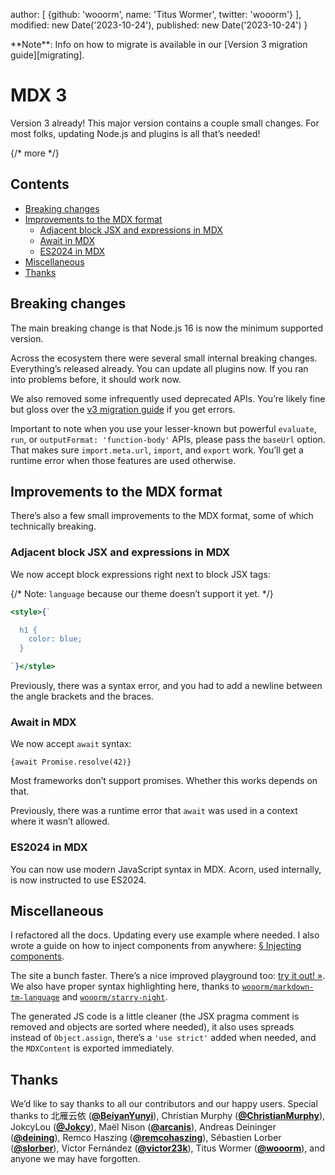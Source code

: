   author: [
    {github: 'wooorm', name: 'Titus Wormer', twitter: 'wooorm'}
  ],
  modified: new Date('2023-10-24'),
  published: new Date('2023-10-24')
}

<Note type="info">
  **Note**: Info on how to migrate is available in our
  [Version 3 migration guide][migrating].
</Note>

# MDX 3

Version 3 already!
This major version contains a couple small changes.
For most folks, updating Node.js and plugins is all that’s needed!

{/* more */}

## Contents

* [Breaking changes](#breaking-changes)
* [Improvements to the MDX format](#improvements-to-the-mdx-format)
  * [Adjacent block JSX and expressions in MDX](#adjacent-block-jsx-and-expressions-in-mdx)
  * [Await in MDX](#await-in-mdx)
  * [ES2024 in MDX](#es2024-in-mdx)
* [Miscellaneous](#miscellaneous)
* [Thanks](#thanks)

## Breaking changes

The main breaking change is that Node.js 16 is now the minimum supported
version.

Across the ecosystem there were several small internal breaking changes.
Everything’s released already.
You can update all plugins now.
If you ran into problems before, it should work now.

We also removed some infrequently used deprecated APIs.
You’re likely fine but gloss over the [v3 migration guide][migrating] if you
get errors.

Important to note when you use your lesser-known but powerful `evaluate`, `run`,
or `outputFormat: 'function-body'` APIs, please pass the `baseUrl` option.
That makes sure `import.meta.url`, `import`, and `export` work.
You’ll get a runtime error when those features are used otherwise.

## Improvements to the MDX format

There’s also a few small improvements to the MDX format, some of which
technically breaking.

### Adjacent block JSX and expressions in MDX

We now accept block expressions right next to block JSX tags:

{/* Note: `language` because our theme doesn’t support it yet. */}

```jsx chrome=no language="mdx"
<style>{`

  h1 {
    color: blue;
  }

`}</style>
```

Previously, there was a syntax error, and you had to add a newline between the
angle brackets and the braces.

### Await in MDX

We now accept `await` syntax:

```mdx
{await Promise.resolve(42)}
```

Most frameworks don’t support promises.
Whether this works depends on that.

Previously, there was a runtime error that `await` was used in a context where
it wasn’t allowed.

### ES2024 in MDX

You can now use modern JavaScript syntax in MDX.
Acorn, used internally, is now instructed to use ES2024.

## Miscellaneous

I refactored all the docs.
Updating every use example where needed.
I also wrote a guide on how to inject components from anywhere:
[§ Injecting components][injecting-components].

The site a bunch faster.
There’s a nice improved playground too: [try it out! »][playground].
We also have proper syntax highlighting here, thanks to
[`wooorm/markdown-tm-language`][markdown-tm-language]
and [`wooorm/starry-night`][starry-night].

The generated JS code is a little cleaner (the JSX pragma comment is removed
and objects are sorted where needed), it also uses spreads instead of
`Object.assign`, there’s a `'use strict'` added when needed, and the
`MDXContent` is exported immediately.

## Thanks

We’d like to say thanks to all our contributors and our happy users.
Special thanks to
北雁云依 ([**@BeiyanYunyi**](https://github.com/BeiyanYunyi)),
Christian Murphy ([**@ChristianMurphy**](https://github.com/ChristianMurphy)),
JokcyLou ([**@Jokcy**](https://github.com/Jokcy)),
Maël Nison ([**@arcanis**](https://github.com/arcanis)),
Andreas Deininger ([**@deining**](https://github.com/deining)),
Remco Haszing ([**@remcohaszing**](https://github.com/remcohaszing)),
Sébastien Lorber ([**@slorber**](https://github.com/slorber)),
Víctor Fernández ([**@victor23k**](https://github.com/victor23k)),
Titus Wormer ([**@wooorm**](https://github.com/wooorm)),
and anyone we may have forgotten.

[migrating]: /migrating/v3/

[playground]: /playground/

[injecting-components]: /guides/injecting-components/

[markdown-tm-language]: https://github.com/wooorm/markdown-tm-language

[starry-night]: https://github.com/wooorm/starry-night
